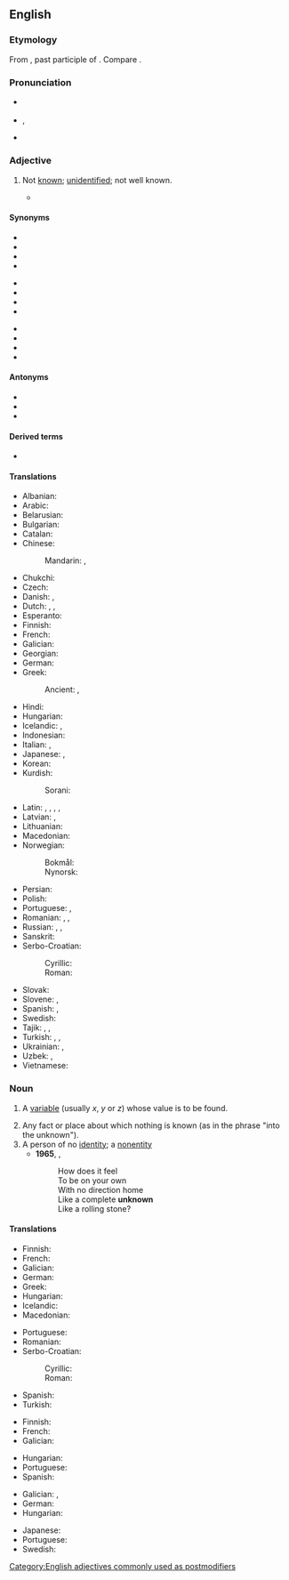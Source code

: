 ==English==

===Etymology===
From {{prefix|un|known|lang=en}}, past participle of {{m|en|know}}. Compare {{etyl|ang|-}} {{m|ang|ungecnawen}}.

===Pronunciation===
* {{a|UK}} {{IPA|/ʌnˈnəʊn/|lang=en}}
* {{a|US}} {{enPR|ŭn-nōnʹ}}, {{IPA|/ʌnˈnoʊn/|lang=en}}
* {{audio|en-us-unknown.ogg|Audio (US)|lang=en}}

===Adjective===
{{en-adj}}

# {{lb|en|sometimes|_|postpositive}} Not [[known]]; [[unidentified]]; not well known.
#* {{quote-book|year=1898|author={{w|Winston Churchill (novelist)|Winston Churchill}}
|title={{w|The Celebrity}}|chapter=4
|passage=The Celebrity, by arts '''unknown''', induced Mrs. Judge Short and two other ladies to call at Mohair on an afternoon when Mr. Cooke was trying a trotter on the track. The three returned wondering and charmed with Mrs. Cooke; they were sure she had had no hand in the furnishing of that atrocious house.}}

====Synonyms====
{{top3}}
* {{l|en|anonymous}}
* {{l|en|unfamiliar}}
* {{l|en|uncharted}}
* {{l|en|undiscovered}}
{{mid3}}
* {{l|en|unexplored}}
* {{l|en|unidentified}}
* {{l|en|unnamed}}
* {{l|en|unrecognized}}
{{mid3}}
* {{l|en|unrevealed}}
* {{l|en|unascertained}}
* {{l|en|obscure}}
* {{l|en|unsung}}
{{bottom}}

====Antonyms====
* {{l|en|well-known}}
* {{l|en|famous}}
* {{l|en|known}}

====Derived terms====
* {{l|en|unknown quantity}}

====Translations====
{{trans-top|not known}}
* Albanian: {{t+|sq|panjohur}}
* Arabic: {{t|ar|مَجْهُول}}
* Belarusian: {{t|be|невядо́мы}}
* Bulgarian: {{t+|bg|неизве́стен}}
* Catalan: {{t+|ca|desconegut}}
* Chinese:
*: Mandarin: {{t+|cmn|未知|tr=wèizhī|sc=Hani}}, {{t+|cmn|不明|tr=bùmíng|sc=Hani}}
* Chukchi: {{t|ckt|гэвэты ваԓьын|tr=gėvėty vaḷʹyn}}
* Czech: {{t+|cs|neznámý|m}}
* Danish: {{t|da|ubekendt}}, {{t+|da|ukendt}}
* Dutch: {{t+|nl|onbekend}}, {{t+|nl|ongekend}}, {{t|nl|ongeweten}}
* Esperanto: {{t|eo|nekonata}}
* Finnish: {{t+|fi|tuntematon}}
* French: {{t+|fr|inconnu}}
* Galician: {{t+|gl|descoñecido}}
* Georgian: {{t|ka|უცნობი|sc=Geor}}
* German: {{t+|de|unbekannt}}
* Greek: {{t+|el|άγνωστος}}
*: Ancient: {{t|grc|ἄγνωστος}}, {{t|grc|ἄγνωτος}}
* Hindi: {{t+|hi|अनजान}}
* Hungarian: {{t+|hu|ismeretlen}}
* Icelandic: {{t+|is|óþekktur|m}}, {{t|is|ókunnur|m}}
* Indonesian: {{t|id|tak diketahui}}
* Italian: {{t+|it|ignoto}}, {{t+|it|sconosciuto}}
* Japanese: {{t+|ja|未知|alt=未知の|tr=みちの, michi no|sc=Jpan}}, {{t+|ja|無名|alt=無名な|tr=むめいな, mumei na|sc=Jpan}}
* Korean: {{t|ko|[[알려지다|알려지지]] [[않다|않은]]}}
* Kurdish:
*: Sorani: {{t|ku|نه‌ناسراو}}
{{trans-mid}}
* Latin: {{t|la|incognitus}}, {{t|la|ignoratus}}, {{t|la|ignotus}}, {{t|la|nescitus}}, {{t+|la|obscurus}}
* Latvian: {{t|lv|nepazīstams}}, {{t|lv|svešs}}
* Lithuanian: {{t|lt|nežinomas}}
* Macedonian: {{t|mk|непознат}}
* Norwegian:
*: Bokmål: {{t|nb|ukjent}}
*: Nynorsk: {{t|nn|ukjent}}
* Persian: {{t+|fa|مجهول|tr=majhul}}
* Polish: {{t+|pl|nieznany}}
* Portuguese: {{t+|pt|desconhecido|m}}, {{t|pt|desconhecida|f}}
* Romanian: {{t+|ro|necunoscut}}, {{t+|ro|neștiut}}, {{t+|ro|obscur}}
* Russian: {{t+|ru|неизве́стный}}, {{t+|ru|незнако́мый}}, {{t+|ru|неве́домый}}
* Sanskrit: {{t+|sa|अज्ञात}}
* Serbo-Croatian:
*: Cyrillic: {{t|sh|непознат}}
*: Roman: {{t+|sh|nepoznat}}
* Slovak: {{t|sk|neznámy}}
* Slovene: {{t|sl|neznan}}, {{t|sl|nepoznan}}
* Spanish: {{t+|es|ignoto}}, {{t+|es|desconocido}}
* Swedish: {{t+|sv|okänd}}
* Tajik: {{t+|tg|номаълум}}, {{t+|tg|ношинос}}, {{t|tg|маҷҳул}}
* Turkish: {{t+|tr|bilinmeyen}}, {{t+|tr|bilinmez}}, {{t+|tr|meçhul}}
* Ukrainian: {{t|uk|невідо́мий}}, {{t|uk|незна́ний}}
* Uzbek: {{t+|uz|nomaʼlum}}, {{t+|uz|majhul}}
* Vietnamese: {{t|vi|[[không]] [[biết]]}}
{{trans-bottom}}

===Noun===
{{en-noun}}

# {{lb|en|algebra}} A [[variable]] (usually ''x'', ''y'' or ''z'') whose value is to be found.
# Any fact or place about which nothing is known (as in the phrase "into the unknown").
# A person of no [[identity]]; a [[nonentity]]
#* '''1965''', {{w|Bob Dylan}}, {{w|Like a Rolling Stone}}
#*: How does it feel
#*: To be on your own
#*: With no direction home
#*: Like a complete '''unknown'''
#*: Like a rolling stone?

====Translations====
{{trans-top|variable}}
* Finnish: {{t+|fi|tuntematon}}
* French: {{t+|fr|inconnue|f}}
* Galician: {{t|gl|incógnita|f}}
* German: {{t+|de|Unbekannte|f}}
* Greek: {{t+|el|άγνωστος}}
* Hungarian: {{t+|hu|ismeretlen}}
* Icelandic: {{t|is|óþekkt stærð|f}}
* Macedonian: {{t|mk|непозната|f|tr=nepoznata|sc=Cyrl}}
{{trans-mid}}
* Portuguese: {{t+|pt|incógnita|f}}
* Romanian: {{t+|ro|necunoscută|f}}
* Serbo-Croatian:
*: Cyrillic: {{t|sh|непозната|f|sc=Cyrl}}
*: Roman: {{t+|sh|nepoznata|f}}
* Spanish: {{t|es|incógnita|f}}
* Turkish: {{t+|tr|değişken}}
{{trans-bottom}}

{{trans-top|fact or place}}
* Finnish: {{t+|fi|tuntematon}}
* French: {{t+|fr|inconnu|m}}
* Galician: {{t+|gl|descoñecido|m}}
{{trans-mid}}
* Hungarian: {{t+|hu|ismeretlen}}
* Portuguese: {{t+|pt|desconhecido|m}}
* Spanish: {{t+|es|desconocido|m}}
{{trans-bottom}}

{{trans-top|person of no identity}}
* Galician: {{t+|gl|descoñecido|m}}, {{t|gl|descoñecida|f}}
* German: {{t+|de|Unbekannter|m}}
* Hungarian: {{t+|hu|idegen}}
{{trans-mid}}
* Japanese: {{t|ja|名無し|tr=nanashi|sc=Jpan}}
* Portuguese: {{t+|pt|desconhecido|m}}
* Swedish: {{t+|sv|okänd}}
{{trans-bottom}}

[[Category:English adjectives commonly used as postmodifiers]]